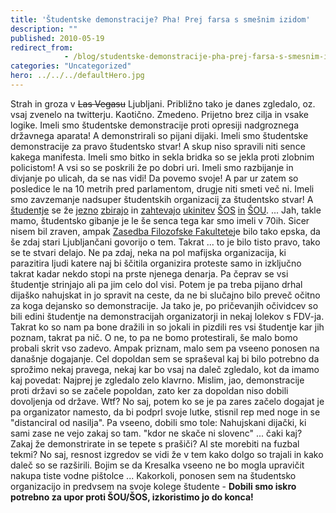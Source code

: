 ```yaml
---
title: 'Študentske demonstracije? Pha! Prej farsa s smešnim izidom'
description: ""
published: 2010-05-19
redirect_from: 
            - /blog/studentske-demonstracije-pha-prej-farsa-s-smesnim-izidom/swizec/1342
categories: "Uncategorized"
hero: ../../../defaultHero.jpg
---
```

Strah in groza v ~~Las Vegasu~~ Ljubljani. Približno tako je danes zgledalo, oz. vsaj zvenelo na twitterju. Kaotično. Zmedeno. Prijetno brez cilja in vsake logike. Imeli smo študentske demonstracije proti opresiji nadgroznega državnega aparata! A demonstrirali so pijani dijaki. Imeli smo študentske demonstracije za pravo študentsko stvar! A skup niso spravili niti sence kakega manifesta. Imeli smo bitko in sekla bridka so se jekla proti zlobnim policistom! A vsi so se poskrili že po dobri uri. Imeli smo razbijanje in divjanje po ulicah, da se nas vidi! Da povemo svoje! A par ur zatem so posledice le na 10 metrih pred parlamentom, drugje niti smeti več ni. Imeli smo zavzemanje nadsuper študentskih organizacij za študentsko stvar! A [študentje](http://www.facebook.com/pages/19-maj-2010-Sram-me-je-da-sem-student/122899267730285) se že [jezno](http://www.facebook.com/group.php?gid=112004728842213) [zbirajo](http://www.facebook.com/group.php?gid=115050728536417) in [zahtevajo](http://www.facebook.com/group.php?gid=124634080889905) [ukinitev](http://www.facebook.com/group.php?gid=124901234203021) [ŠOS](http://www.facebook.com/group.php?gid=118410654865056) [in](http://www.facebook.com/group.php?gid=108658565835490) [ŠOU](http://www.facebook.com/group.php?gid=120662134634976). ... Jah, takle mamo, študentsko gibanje je le še senca tega kar smo imeli v 70ih. Sicer nisem bil zraven, ampak [Zasedba Filozofske Fakultete](http://sl.wikipedia.org/wiki/Manifest_zasedene_Filozofske_fakultete)je bilo tako epska, da še zdaj stari Ljubljančani govorijo o tem. Takrat ... to je bilo tisto pravo, tako se te stvari delajo. Ne pa zdaj, neka na pol mafijska organizacija, ki parazitira ljudi katere naj bi ščitila organizira proteste samo in izključno takrat kadar nekdo stopi na prste njenega denarja. Pa čeprav se vsi študentje strinjajo ali pa jim celo dol visi. Potem je pa treba pijano drhal dijaško nahujskat in jo spravit na ceste, da ne bi slučajno bilo preveč očitno za koga dejansko so demonstracije. Ja tako je, po pričevanjih očividcev so bili edini študentje na demonstracijah organizatorji in nekaj lolekov s FDV-ja. Takrat ko so nam pa bone dražili in so jokali in pizdili res vsi študentje kar jih poznam, takrat pa nič. O ne, to pa ne bomo protestirali, še malo bomo probali skrit vso zadevo. Ampak priznam, malo sem pa vseeno ponosen na današnje dogajanje. Cel dopoldan sem se spraševal kaj bi bilo potrebno da sprožimo nekaj pravega, nekaj kar bo vsaj na daleč zgledalo, kot da imamo kaj povedat:  Najprej je zgledalo zelo klavrno. Mislim, jao, demonstracije proti državi so se začele popoldan, zato ker za dopoldan niso dobili dovoljenja od države. Wtf? No saj, potem ko se je pa zares začelo dogajat je pa organizator namesto, da bi podprl svoje lutke, stisnil rep med noge in se "distanciral od nasilja". Pa vseeno, dobili smo tole:  Nahujskani dijački, ki sami zase ne vejo zakaj so tam. "kdor ne skače ni slovenc" ... čaki kaj? Zakaj že demonstrirate in se tepete s prašiči? Al ste morebiti na fuzbal tekmi? No saj, resnost izgredov se vidi že v tem kako dolgo so trajali in kako daleč so se razširili. Bojim se da Kresalka vseeno ne bo mogla upravičit nakupa tiste vodne pištolce ... Kakorkoli, ponosen sem na študentsko organizacijo in predvsem na svoje kolege študente - **Dobili smo iskro potrebno za upor proti ŠOU/ŠOS, izkoristimo jo do konca!**